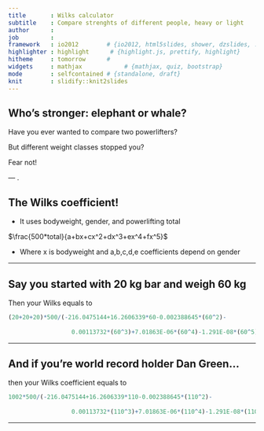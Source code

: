 ```yaml
---
title       : Wilks calculator
subtitle    : Compare strenghts of different people, heavy or light
author      : 
job         : 
framework   : io2012        # {io2012, html5slides, shower, dzslides, ...}
highlighter : highlight      # {highlight.js, prettify, highlight}
hitheme     : tomorrow      # 
widgets     : mathjax            # {mathjax, quiz, bootstrap}
mode        : selfcontained # {standalone, draft}
knit        : slidify::knit2slides
---
```


## Who's stronger: elephant or whale?

Have you ever wanted to compare two powerlifters?

But different weight classes stopped you?

Fear not!

--- .

## The Wilks coefficient!

 - It uses bodyweight, gender, and powerlifting total
 
 $\frac{500*total}{a+bx+cx^2+dx^3+ex^4+fx^5}$
 
 - Where x is bodyweight and a,b,c,d,e coefficients depend on gender 
 



--- 

## Say you started with 20 kg bar and weigh 60 kg

Then your Wilks equals to

```r
(20+20+20)*500/(-216.0475144+16.2606339*60-0.002388645*(60^2)-
                  
                  0.00113732*(60^3)+7.01863E-06*(60^4)-1.291E-08*(60^5))
```

--- 
 
 
 
 

## And if you're world record holder Dan Green...

then your Wilks coefficient equals to

```r
1002*500/(-216.0475144+16.2606339*110-0.002388645*(110^2)-
                  
                  0.00113732*(110^3)+7.01863E-06*(110^4)-1.291E-08*(110^5))
```

--- 
